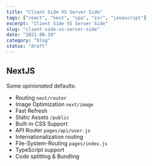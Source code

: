 ```yaml
---
title: "Client Side VS Server Side"
tags: ["react", "next", "spa", "ssr", "javascript"]
excerpt: "Client Side VS Server Side"
slug: "client-side-vs-server-side"
date: "2021.08.19"
category: "blog"
status: "draft"
---
```


## NextJS

Some _opinionated_ defaults:

- Routing `next/router`
- Image Optimization `next/image`
- Fast Refresh
- Static Assets `/public`
- Built-in CSS Support
- API Router `pages/api/user.js`
- Internationalization routing
- File-System-Routing `pages/index.js`
- TypeScript support
- Code splitting & Bundling
